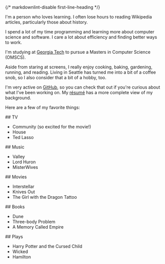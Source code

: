 ---
---

{/* markdownlint-disable first-line-heading */}

I'm a person who loves learning. I often lose hours to reading Wikipedia articles, particularly those about history.

I spend a lot of my time programming and learning more about computer science and software. I care a lot about efficiency and finding better ways to work.

I'm studying at [Georgia Tech](https://omscs.gatech.edu/) to pursue a Masters in Computer Science (OMSCS).

Aside from staring at screens, I really enjoy cooking, baking, gardening, running, and reading. Living in Seattle has turned me into a bit of a coffee snob, so I also consider that a bit of a hobby, too.

I'm very active on [GitHub](https://github.com/shepherdjerred),
so you can check that out if you're curious about what I've been working on.
My [résumé](https://resume.sjer.red/) has a more complete view of my background.

Here are a few of my favorite things:

<div class="grid grid-cols-1 md:grid-cols-2">

<div>
## TV

- Community (so excited for the movie!)
- House
- Ted Lasso

</div>

<div>
## Music

- Valley
- Lord Huron
- MisterWives

</div>

<div>
## Movies

- Interstellar
- Knives Out
- The Girl with the Dragon Tattoo

</div>

<div>
## Books

- Dune
- Three-body Problem
- A Memory Called Empire

</div>

<div>
## Plays

- Harry Potter and the Cursed Child
- Wicked
- Hamilton

</div>
</div>
